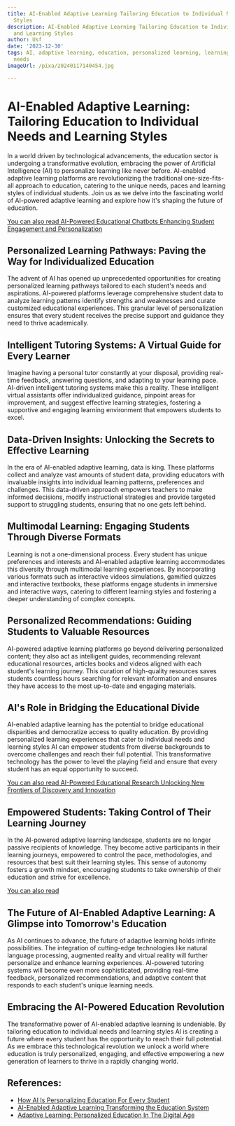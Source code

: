 ```yaml
---
title: AI-Enabled Adaptive Learning Tailoring Education to Individual Needs and Learning
  Styles
description: AI-Enabled Adaptive Learning Tailoring Education to Individual Needs
  and Learning Styles
author: Usf
date: '2023-12-30'
tags: AI, adaptive learning, education, personalized learning, learning styles, individual
  needs
imageUrl: /pixa/20240117140454.jpg

---
```

#  AI-Enabled Adaptive Learning: Tailoring Education to Individual Needs and Learning Styles

In a world driven by technological advancements, the education sector is  undergoing  a transformative evolution,  embracing the power of Artificial Intelligence (AI) to personalize learning like never before. AI-enabled adaptive learning platforms are revolutionizing the traditional  one-size-fits-all approach to education, catering to  the unique needs, paces and learning  styles of individual students. Join  us as we delve into the fascinating world of  AI-powered adaptive learning and explore how  it's shaping the  future of education.

[You can also read  AI-Powered Educational  Chatbots Enhancing Student Engagement and Personalization](AI-Powered%20Educational%20Chatbots%20Enhancing%20Student%20Engagement%20and%20Personalization)


## Personalized Learning Pathways: Paving the Way for Individualized Education

The advent  of AI has opened up unprecedented opportunities for creating personalized learning  pathways tailored to each student's needs and aspirations. AI-powered platforms leverage  comprehensive student  data to analyze learning  patterns identify strengths and weaknesses and curate customized educational experiences. This granular level of personalization ensures that every student receives the precise support and guidance they need to thrive academically.

## Intelligent Tutoring Systems: A Virtual  Guide for  Every Learner

Imagine having a personal tutor constantly at your disposal, providing real-time feedback, answering questions, and  adapting to your learning pace. AI-driven intelligent tutoring systems make this a reality.  These intelligent virtual assistants offer individualized guidance,  pinpoint areas for improvement, and suggest effective learning strategies, fostering a supportive and engaging  learning environment that empowers students to excel.

## Data-Driven Insights: Unlocking the Secrets  to Effective Learning

In the era of AI-enabled adaptive  learning, data  is king. These platforms collect and analyze vast amounts of student data, providing educators with invaluable insights into individual learning patterns, preferences  and challenges. This data-driven  approach empowers teachers to make informed decisions, modify instructional strategies and provide targeted support to  struggling students, ensuring that no one gets left behind.

## Multimodal Learning: Engaging Students Through Diverse Formats

Learning is not a one-dimensional process.  Every student has unique preferences and interests and  AI-enabled adaptive  learning accommodates this diversity through multimodal learning experiences. By incorporating various formats such as interactive videos simulations, gamified quizzes and interactive textbooks, these platforms engage students in immersive and interactive ways, catering to different learning styles and fostering a deeper understanding of complex concepts.

## Personalized  Recommendations: Guiding Students to Valuable Resources

AI-powered  adaptive learning platforms go beyond delivering personalized  content; they also act as intelligent  guides, recommending relevant educational resources, articles books and videos aligned with  each student's learning journey. This curation of  high-quality resources saves students countless hours searching for relevant information and ensures they have access to the most up-to-date and engaging materials.

## AI's Role in Bridging the Educational Divide

AI-enabled adaptive learning has the potential to bridge educational disparities and democratize access to quality  education. By  providing personalized learning experiences that cater to individual  needs and learning styles AI can empower students from diverse backgrounds to overcome challenges and reach their full potential. This transformative technology has  the power to level the playing  field and ensure that every student  has an equal opportunity  to succeed.

[You can also read AI-Powered Educational Research Unlocking New Frontiers of Discovery and Innovation](AI-Powered%20Educational%20Research%20Unlocking%20New%20Frontiers%20of%20Discovery%20and%20Innovation)


## Empowered Students: Taking Control of Their Learning Journey

In the AI-powered  adaptive learning landscape, students are no longer passive recipients  of knowledge. They become active participants in their learning journeys, empowered to control the pace, methodologies, and resources that best suit their learning styles. This sense of autonomy  fosters a growth mindset,  encouraging students to take  ownership of their education and strive for excellence.

[You can  also read  ]()


## The Future of AI-Enabled Adaptive Learning: A  Glimpse into Tomorrow's Education

As AI continues to advance,  the  future of adaptive learning  holds infinite possibilities. The integration of  cutting-edge technologies like natural language processing, augmented reality and virtual reality will further personalize and enhance  learning experiences. AI-powered tutoring systems will become even more sophisticated, providing real-time feedback, personalized recommendations, and adaptive content that  responds to  each student's unique learning needs.

## Embracing the AI-Powered Education Revolution

The transformative power of AI-enabled adaptive  learning is undeniable. By tailoring education to individual needs and  learning styles AI  is creating a future where every student has the opportunity to reach their full potential. As  we  embrace this  technological revolution  we unlock a world where education is truly personalized,  engaging, and effective empowering a new generation  of learners to thrive in a rapidly changing world.

## References:
- [How AI Is Personalizing Education For Every Student](https://elearningindustry.com/how-ai-is-personalizing-education-for-every-student)
- [AI-Enabled Adaptive Learning Transforming the Education System](https://www.linkedin.com/pulse/ai-enabled-adaptive-learning-transforming)
- [Adaptive Learning: Personalized Education In The Digital Age](https://elearningindustry.com/adaptive-learning-personalized-education-in-the-digital-age)
